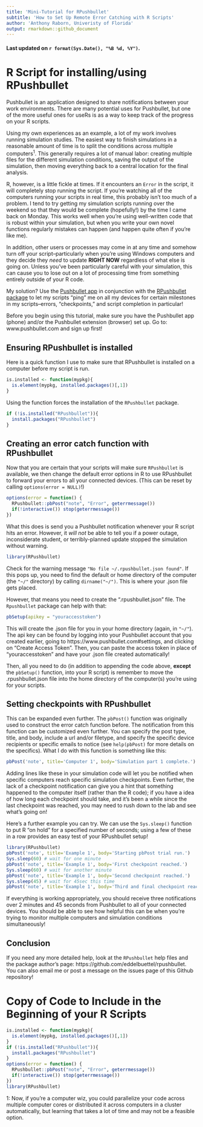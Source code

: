 ```yaml
---
title: 'Mini-Tutorial for RPushbullet'
subtitle: 'How to Set Up Remote Error Catching with R Scripts'
author: 'Anthony Raborn, Univeristy of Florida'
output: rmarkdown::github_document
---
```


#### Last updated on `r format(Sys.Date(), "%B %d, %Y")`.

# R Script for installing/using RPushbullet

Pushbullet is an application designed to share notifications between your work environments. There are many potential uses for Pushbullet, but one of the more useful ones for useRs is as a way to keep track of the progress on your R scripts.

Using my own experiences as an example, a lot of my work involves running simulation studies. The easiest way to finish simulations in a reasonable amount of time is to split the conditions across multiple computers<sup>1</sup>. This generally requires a lot of manual labor: creating multiple files for the different simulation conditions, saving the output of the simulation, then moving everything back to a central location for the final analysis. 

R, however, is a little fickle at times. If it encounters an `Error` in the script, it will completely stop running the script. If you're watching all of the computers running your scripts in real time, this probably isn't too much of a problem. I tend to try getting my simulation scripts running over the weekend so that they would be complete (hopefully!) by the time I came back on Monday. This works well when you're using well-written code that is robust within your simulation, but when you write your own novel functions regularly mistakes can happen (and happen quite often if you're like me). 

In addition, other users or processes may come in at any time and somehow turn off your script--particularly when you're using Windows computers and they decide they *need* to update **RIGHT NOW** regardless of what else is going on. Unless you've been particularly careful with your simulation, this can cause you to lose out on a lot of processing time from something entirely outside of your R code.

My solution? Use the [Pushbullet app](www.pushbullet.com) in conjunction with the [RPushbullet package](https://github.com/eddelbuettel/rpushbullet) to let my scripts "ping" me on all my devices for certain milestones in my scripts--errors, "checkpoints," and script completion in particular!

Before you begin using this tutorial, make sure you have the Pushbullet app (phone) and/or the Pushbullet extension (browser) set up. Go to: www.pushbullet.com and sign up first!

## Ensuring RPushbullet is installed 

Here is a quick function I use to make sure that RPushbullet is installed on a computer before my script is run.

```r
is.installed <- function(mypkg){
  is.element(mypkg, installed.packages()[,1])
} 
```
 
Using the function forces the installation of the `RPushbullet` package. 

```r
if (!is.installed("RPushbullet")){
  install.packages("RPushbullet")
}
```


## Creating an error catch function with RPushbullet

Now that you are certain that your scripts will make sure `RPushbullet` is available, we then change the default error options in R to use RPushbullet to forward your errors to all your connected devices. (This can be reset by calling `options(error = NULL)`!)

```r
options(error = function() { 
  RPushbullet::pbPost("note", "Error", geterrmessage())
  if(!interactive()) stop(geterrmessage())
})
```
 
What this does is send you a Pushbullet notification whenever your R script hits an error. However, it *will not* be able to tell you if a power outage, inconsiderate student, or terribly-planned update stopped the simulation without warning.

```r
library(RPushbullet)
```

Check for the warning message `"No file ~/.rpushbullet.json found"`. If this pops up, you need to find the default or home directory of the computer (the `"~/"` directory) by calling `dirname("~/")`. This is where your .json file gets placed.

However, that means you need to create the ".rpushbullet.json" file. The `Rpushbullet` package can help with that:

```r
pbSetup(apikey = "youraccesstoken")
```

This will create the .json file for you in your home directory (again, in `"~/"`). The api key can be found by logging into your Pushbullet account that you created earlier, going to https://www.pushbullet.com#settings, and clicking on "Create Access Token". Then, you can paste the access token in place of "youraccesstoken" and have your .json file created automatically!

Then, all you need to do (in addition to appending the code above, **except** the `pbSetup()` function, into your R script) is remember to move the .rpushbullet.json file into the home directory of the computer(s) you're using for your scripts.

## Setting checkpoints with RPushbullet

This can be expanded even further. The `pbPost()` function was originally used to construct the error catch function before. The notification from this function can be customized even further. You can specify the post type, title, and body, include a url and/or filetype, and specify the specific device recipients or specific emails to notice (see `help(pbPost)` for more details on the specifics). What I do with this function is something like this:

```r
pbPost('note', title='Computer 1', body='Simulation part 1 complete.')
```

Adding lines like these in your simulation code will let you be notified when specific computers reach specific simulation checkpoints. Even further, the lack of a checkpoint notification can give you a hint that something happened to the computer itself (rather than the R code); if you have a idea of how long each checkpoint should take, and it's been a while since the last checkpoint was reached, you may need to rush down to the lab and see what's going on!

Here's a further example you can try. We can use the `Sys.sleep()` function to put R "on hold" for a specified number of seconds; using a few of these in a row provides an easy test of your RPushbullet setup!

```r
library(RPushbullet)
pbPost('note', title='Example 1', body='Starting pbPost trial run.')
Sys.sleep(60) # wait for one minute
pbPost('note', title='Example 1', body='First checkpoint reached.')
Sys.sleep(60) # wait for another minute
pbPost('note', title='Example 1', body='Second checkpoint reached.')
Sys.sleep(45) # wait for 45sec this time
pbPost('note', title='Example 1', body='Third and final checkpoint reached. Trial run over!')

```

If everything is working appropriately, you should receive three notifications over 2 minutes and 45 seconds from Pushbullet to all of your connected devices. You should be able to see how helpful this can be when you're trying to monitor multiple computers and simulation conditions simultaneously!

## Conclusion

If you need any more detailed help, look at the `RPushbullet` help files and the package author's page: https://github.com/eddelbuettel/rpushbullet. You can also email me or post a message on the issues page of this Github repository!

# Copy of Code to Include in the Beginning of your R Scripts

```r
is.installed <- function(mypkg){
  is.element(mypkg, installed.packages()[,1])
} 
if (!is.installed("RPushbullet")){
  install.packages("RPushbullet")
}
options(error = function() { 
  RPushbullet::pbPost("note", "Error", geterrmessage())
  if(!interactive()) stop(geterrmessage())
})
library(RPushbullet)
```


1: Now, if you're a computer wiz, you could parallelize your code across multiple computer cores or distributed it across computers in a cluster automatically, but learning that takes a lot of time and may not be a feasible option.